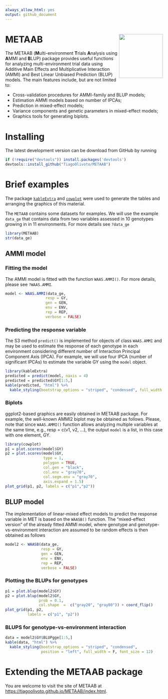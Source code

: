 ```yaml
---
always_allow_html: yes
output: github_document
---
```


<!-- README.md is generated from README.Rmd. Please edit that file -->


# METAAB <img src="man/figures/logo.png" align="right" height=140/>

The METAAB (**M**ulti-environment **T**rials **A**nalysis using **A**MMI and **B**LUP) package provides useful functions for analyzing multi-environment trial data using Additive Main Effects and Multiplicative Interaction (AMMI) and Best Linear Unbiased Prediction (BLUP) models. The main features include, but are not limited to:

* Cross-validation procedures for AMMI-family and BLUP models;
* Estimation AMMI models based on number of IPCAs;
* Prediction in mixed-effect models;
* Variance components and genetic parameters in mixed-effect models;
* Graphics tools for generating biplots.


# Installing

The latest development version can be download from GitHub by running
```r
if (!require("devtools")) install.packages('devtools')
devtools::install_github("TiagoOlivoto/METAAB")
```

# Brief examples
The package [`kableExtra`](https://haozhu233.github.io/kableExtra/) and [`cowplot`](https://cran.r-project.org/web/packages/cowplot/vignettes/introduction.html) were used to generate the tables and arranging the graphics of this material.

The `METAAB` contains some datasets for examples. We will use the example `data_ge` that contains data from two variables assessed in 10 genotypes growing in in 11 environments. For more details see `?data_ge`

```r
library(METAAB)
str(data_ge)
```


## AMMI model
### Fitting the model
The AMMI model is fitted with the function `WAAS.AMMI()`. For more details, please see `?WAAS.AMMI`.

```r
model <- WAAS.AMMI(data_ge,
                  resp = GY,
                  gen = GEN,
                  env = ENV,
                  rep = REP,
                  verbose = FALSE)
```


### Predicting the response variable
The S3 method `predict()` is implemented for objects of class `WAAS.AMMI` and may be used to estimate the response of each genotype in each environment considering different number of Interaction Principal Component Axis (IPCA). For example, we will use four IPCA (number of significant IPCAs) to estimate the variable GY using the `model` object.

```r
library(kableExtra)
predicted = predict(model, naxis = 4)
predicted = predicted$GY[1:5,]
kable(predicted, "html") %>%
  kable_styling(bootstrap_options = "striped", "condensed", full_width = F)
```


### Biplots

ggplot2-based graphics are easily obtained in METAAB package. For example, the well-known AMMI2 biplot may be obtained as follows. Please, note that since `WAAS.AMMI()` function allows analyzing multiple variables at the same time, e.g., resp = c(v1, v2, ...), the output `model` is a list, in this case with one element, GY.

```r
library(cowplot)
p1 = plot.scores(model$GY)
p2 = plot.scores(model$GY,
                 type = 1,
                 polygon = TRUE,
                 col.gen = "black",
                 col.env = "gray70",
                 col.segm.env = "gray70",
                 axis.expand = 1.5)
plot_grid(p1, p2, labels = c("p1","p2"))
```

## BLUP model
The implementation of linear-mixed effect models to predict the response variable in MET is based on the `WAASB()` function. The "mixed-effect version" of the already fitted AMMI model, where genotype and genotype-vs-environment interaction are assumed to be random effects is then obtained as follows

```r
model2 <- WAASB(data_ge,
                resp = GY,
                gen = GEN,
                env = ENV,
                rep = REP,
                verbose = FALSE)
```


### Plotting the BLUPs for genotypes


```r
p1 = plot.blup(model2$GY)
p2 = plot.blup(model2$GY,
               prob = 0.1,
               col.shape  =  c("gray20", "gray80")) + coord_flip()
plot_grid(p1, p2,
          labels = c("p1", "p2"))
```


### BLUPS for genotype-vs-environment interaction

```r
data = model2$GY$BLUPgge[1:5,]
kable(data, "html") %>%
  kable_styling(bootstrap_options = "striped", "condensed",
                position = "left", full_width = F, font_size = 12)
```

# Extending the METAAB package

You are welcome to visit the site of METAAB at <https://tiagoolivoto.github.io/METAAB/index.html>.
